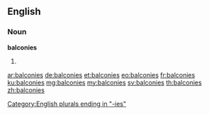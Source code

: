==English==

===Noun===
'''balconies'''

# {{plural of|balcony}}

[[Category:English plurals ending in "-ies"]]

[[ar:balconies]]
[[de:balconies]]
[[et:balconies]]
[[eo:balconies]]
[[fr:balconies]]
[[ku:balconies]]
[[mg:balconies]]
[[my:balconies]]
[[sv:balconies]]
[[th:balconies]]
[[zh:balconies]]